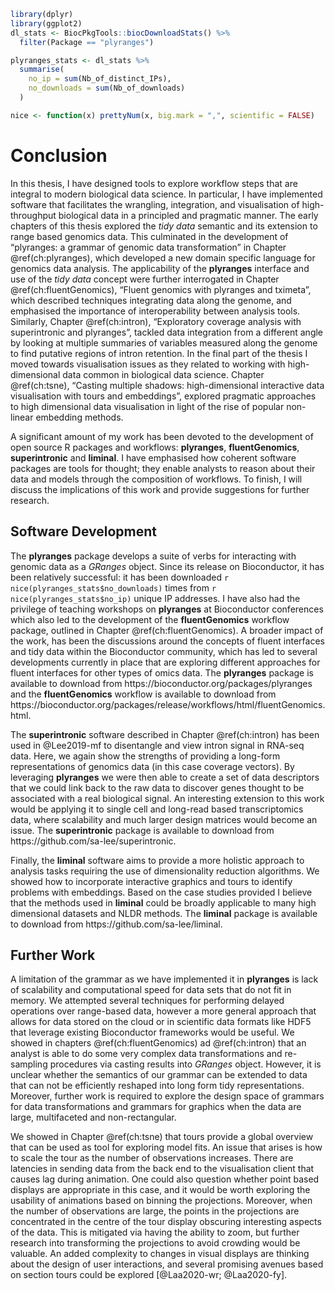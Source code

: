 ```r
library(dplyr)
library(ggplot2)
dl_stats <- BiocPkgTools::biocDownloadStats() %>%
  filter(Package == "plyranges")

plyranges_stats <- dl_stats %>% 
  summarise(
    no_ip = sum(Nb_of_distinct_IPs), 
    no_downloads = sum(Nb_of_downloads)
  )

nice <- function(x) prettyNum(x, big.mark = ",", scientific = FALSE)

```

# Conclusion  {#ch:conclusion}

In this thesis, I have designed tools to explore workflow steps
that are integral to modern biological data science. In particular, I have
implemented software that facilitates the wrangling, integration, and 
visualisation of high-throughput biological data in a principled and pragmatic
manner.  The early chapters of this thesis explored the *tidy data* semantic and 
its extension to range based genomics data. This culminated in the development
of "plyranges: a grammar of genomic data transformation" in Chapter 
\@ref(ch:plyranges), which developed a new domain specific language for genomics
data analysis. The applicability of the **plyranges** interface and use of the 
*tidy data* concept were further interrogated in Chapter \@ref(ch:fluentGenomics),
"Fluent genomics with plyranges and tximeta", which described techniques 
integrating data along the genome, and emphasised the importance of 
interoperability between analysis tools. Similarly, Chapter  \@ref(ch:intron), 
"Exploratory coverage analysis with superintronic and 
plyranges", tackled data integration from a different angle by looking at 
multiple summaries of variables measured along the genome to find putative 
regions of intron retention. In the final part of the thesis I moved towards 
visualisation issues as they related to working with high-dimensional data
common in biological data science. Chapter \@ref(ch:tsne), "Casting multiple shadows:  high-dimensional interactive data visualisation with tours and embeddings",  explored pragmatic approaches to high dimensional data 
visualisation in light of the rise of popular non-linear embedding methods. 

A significant amount of my work has been devoted to the development of 
open source R packages and workflows: **plyranges**, **fluentGenomics**, **superintronic** and **liminal**. I have emphasised how coherent software packages are tools for thought; they enable analysts to reason about their data and  models through the composition of workflows. To finish, I will discuss the implications of this work and provide suggestions for further research.

## Software Development 

The **plyranges** package develops a suite of verbs for interacting
with genomic data as a *GRanges* object. Since its release on Bioconductor,
it  has been relatively  successful: it has been downloaded `r nice(plyranges_stats$no_downloads)` times from  `r nice(plyranges_stats$no_ip)` unique IP addresses. I have also had the privilege of teaching workshops on **plyranges**
at Bioconductor conferences which also led to the development of the 
**fluentGenomics** workflow package, outlined in Chapter \@ref(ch:fluentGenomics). A broader impact of the work, has been the discussions around the
concepts of fluent interfaces and tidy data within the Bioconductor community,
which has led to several developments currently in place that are exploring
different approaches for fluent interfaces for other types of omics data.
The **plyranges** package is available to download from 
https://bioconductor.org/packages/plyranges and
the **fluentGenomics** workflow is available to download from 
https://bioconductor.org/packages/release/workflows/html/fluentGenomics.html.

The **superintronic** software described in Chapter \@ref(ch:intron) has
been used in @Lee2019-mf to disentangle and view intron signal in RNA-seq
data. Here, we again show the strengths of providing a long-form representations
of genomics data (in this case coverage vectors). By leveraging **plyranges**
we were then able to create a set of data descriptors that we could link back
to the raw data to discover genes thought to be associated with a real biological 
signal. An interesting extension to this work would be applying it to single
cell and long-read based transcriptomics data, where scalability and much
larger design matrices would become an issue. The **superintronic** package
is available to download from https://github.com/sa-lee/superintronic.

Finally, the **liminal** software aims to provide a more holistic approach to
analysis tasks requiring the use of dimensionality reduction algorithms. We
showed how to incorporate interactive graphics and tours to identify problems
with embeddings. Based on the case studies provided I believe that the methods
used in **liminal** could be broadly applicable to many high dimensional datasets
and NLDR methods.
The **liminal** package is available to download from https://github.com/sa-lee/liminal.


## Further Work

A limitation of the grammar as we have implemented it in 
**plyranges** is lack of scalability and computational speed for data sets
that do not fit in memory. We attempted several techniques for performing 
delayed operations over range-based data, however a more general approach
that allows for data stored on the cloud or in scientific data formats
like HDF5 that leverage existing Bioconductor frameworks would be useful.
We showed in chapters \@ref(ch:fluentGenomics) ad \@ref(ch:intron) that an
analyst is able to do some very complex data transformations and re-sampling 
procedures via casting results into _GRanges_ object. However, it is unclear 
whether the semantics of our grammar can be extended to data that can not be 
efficiently reshaped into long form tidy representations. Moreover, further work
is required to explore the design space of grammars for data 
transformations and grammars for graphics when the data are large, multifaceted
and non-rectangular. 

We showed in Chapter \@ref(ch:tsne) that tours provide a global overview
that can be used as tool for exploring model fits. An issue that arises is
how to scale the tour as the number of observations increases. There are
latencies in sending data from the back end to the visualisation client
that causes lag during animation. One could also question whether point
based displays are appropriate in this case, and it would be worth exploring 
the usability of animations based on binning the projections. Moreover, 
when the number of observations are large, the points in the projections are 
concentrated in the centre of the tour display obscuring interesting aspects
of the data. This is mitigated via having
the ability to zoom, but further research into transforming the projections
to avoid crowding would be valuable. An added complexity to changes in visual
displays are thinking about the design of user interactions, and several promising
avenues based on section tours could be explored [@Laa2020-wr; @Laa2020-fy].

